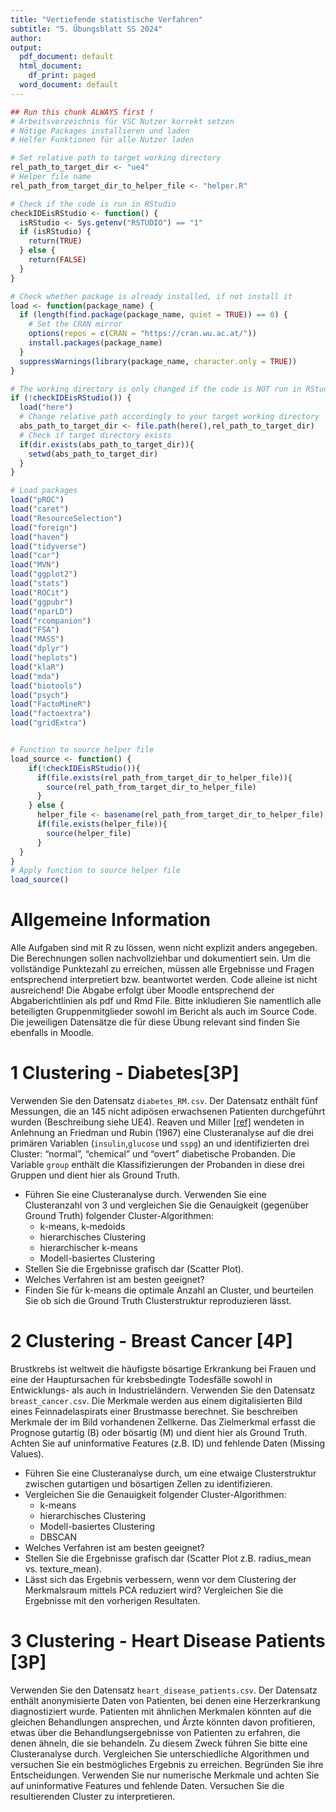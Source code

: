 ---
title: "Vertiefende statistische Verfahren"
subtitle: "5. Übungsblatt SS 2024"
author:
output:
  pdf_document: default
  html_document:
    df_print: paged
  word_document: default
---

```{r setup, include=FALSE}
## Run this chunk ALWAYS first !
# Arbeitsverzeichnis für VSC Nutzer korrekt setzen
# Nötige Packages installieren und laden
# Helfer Funktionen für alle Nutzer laden

# Set relative path to target working directory
rel_path_to_target_dir <- "ue4"
# Helper file name
rel_path_from_target_dir_to_helper_file <- "helper.R"

# Check if the code is run in RStudio
checkIDEisRStudio <- function() {
  isRStudio <- Sys.getenv("RSTUDIO") == "1"
  if (isRStudio) {
    return(TRUE)
  } else {
    return(FALSE)
  }
}

# Check whether package is already installed, if not install it
load <- function(package_name) {
  if (length(find.package(package_name, quiet = TRUE)) == 0) {
    # Set the CRAN mirror
    options(repos = c(CRAN = "https://cran.wu.ac.at/"))
    install.packages(package_name)
  }
  suppressWarnings(library(package_name, character.only = TRUE))
}

# The working directory is only changed if the code is NOT run in RStudio
if (!checkIDEisRStudio()) {
  load("here")
  # Change relative path accordingly to your target working directory
  abs_path_to_target_dir <- file.path(here(),rel_path_to_target_dir)
  # Check if target directory exists
  if(dir.exists(abs_path_to_target_dir)){
    setwd(abs_path_to_target_dir)
  }
}

# Load packages
load("pROC")
load("caret")
load("ResourceSelection")
load("foreign")
load("haven")
load("tidyverse")
load("car")
load("MVN")
load("ggplot2")
load("stats")
load("ROCit")
load("ggpubr")
load("nparLD")
load("rcompanion")
load("FSA")
load("MASS")
load("dplyr")
load("heplots")
load("klaR")
load("mda")
load("biotools")
load("psych")
load("FactoMineR")
load("factoextra")
load("gridExtra")


# Function to source helper file
load_source <- function() {
    if(!checkIDEisRStudio()){
      if(file.exists(rel_path_from_target_dir_to_helper_file)){
        source(rel_path_from_target_dir_to_helper_file)
      }
    } else {
      helper_file <- basename(rel_path_from_target_dir_to_helper_file)
      if(file.exists(helper_file)){
        source(helper_file)
      }
  }
}
# Apply function to source helper file
load_source()

```



# Allgemeine Information
Alle Aufgaben sind mit R zu lössen, wenn nicht explizit anders angegeben. Die Berechnungen sollen nachvollziehbar und dokumentiert sein. Um die vollständige Punktezahl zu erreichen, müssen alle Ergebnisse und Fragen entsprechend interpretiert bzw. beantwortet werden. Code alleine ist nicht ausreichend! Die Abgabe erfolgt über Moodle entsprechend der Abgaberichtlinien als pdf und Rmd File. Bitte inkludieren Sie namentlich alle beteiligten Gruppenmitglieder sowohl im Bericht als auch im Source Code.
Die jeweiligen Datensätze die für diese Übung relevant sind finden Sie ebenfalls in Moodle.

# 1 Clustering - Diabetes[3P]
Verwenden Sie den Datensatz `diabetes_RM.csv`. Der Datensatz enthält fünf Messungen, die an 145 nicht adipösen erwachsenen Patienten durchgeführt wurden (Beschreibung siehe UE4). Reaven und Miller [[ref]](https://doi.org/10.1007/BF00423145) wendeten in Anlehnung an Friedman und Rubin (1967) eine Clusteranalyse auf die drei primären Variablen (`insulin`,`glucose` und `sspg`) an und identifizierten drei Cluster: "normal", "chemical" und "overt" diabetische Probanden. Die Variable `group` enthält die Klassifizierungen der Probanden in diese drei Gruppen und dient hier als Ground Truth.

* Führen Sie eine Clusteranalyse durch. Verwenden Sie eine Clusteranzahl von 3 und vergleichen Sie die Genauigkeit (gegenüber Ground Truth) folgender Cluster-Algorithmen:
    + k-means, k-medoids
    + hierarchisches Clustering
    + hierarchischer k-means
    + Modell-basiertes Clustering
* Stellen Sie die Ergebnisse grafisch dar (Scatter Plot).
* Welches Verfahren ist am besten geeignet?
* Finden Sie für k-means die optimale Anzahl an Cluster, und beurteilen Sie ob sich die Ground Truth Clusterstruktur reproduzieren lässt.

# 2 Clustering - Breast Cancer [4P]
Brustkrebs ist weltweit die häufigste bösartige Erkrankung bei Frauen und eine der Hauptursachen für krebsbedingte Todesfälle sowohl in Entwicklungs- als auch in Industrieländern. Verwenden Sie den Datensatz `breast_cancer.csv`. Die Merkmale werden aus einem digitalisierten Bild eines Feinnadelaspirats einer Brustmasse berechnet. Sie beschreiben Merkmale der im Bild vorhandenen Zellkerne. Das Zielmerkmal erfasst die Prognose gutartig (B) oder bösartig (M) und dient hier als Ground Truth. Achten Sie auf uninformative Features (z.B. ID) und fehlende Daten (Missing Values).

* Führen Sie eine Clusteranalyse durch, um eine etwaige Clusterstruktur zwischen gutartigen und bösartigen Zellen zu identifizieren.
* Vergleichen Sie die Genauigkeit folgender Cluster-Algorithmen:
    + k-means
    + hierarchisches Clustering
    + Modell-basiertes Clustering
    + DBSCAN
* Welches Verfahren ist am besten geeignet?
* Stellen Sie die Ergebnisse grafisch dar (Scatter Plot z.B. radius_mean vs. texture_mean).
* Lässt sich das Ergebnis verbessern, wenn vor dem Clustering der Merkmalsraum mittels PCA reduziert wird? Vergleichen Sie die Ergebnisse mit den vorherigen Resultaten.

# 3 Clustering - Heart Disease Patients [3P]
Verwenden Sie den Datensatz `heart_disease_patients.csv`. Der Datensatz enthält anonymisierte Daten von Patienten, bei denen eine Herzerkrankung diagnostiziert wurde. Patienten mit ähnlichen Merkmalen könnten auf die gleichen Behandlungen ansprechen, und Ärzte könnten davon profitieren, etwas über die Behandlungsergebnisse von Patienten zu erfahren, die denen ähneln, die sie behandeln. Zu diesem Zweck führen Sie bitte eine Clusteranalyse durch. Vergleichen Sie unterschiedliche Algorithmen und versuchen Sie ein bestmögliches Ergebnis zu erreichen. Begründen Sie ihre Entscheidungen. Verwenden Sie nur numerische Merkmale und achten Sie auf uninformative Features und fehlende Daten. Versuchen Sie die resultierenden Cluster zu interpretieren.








